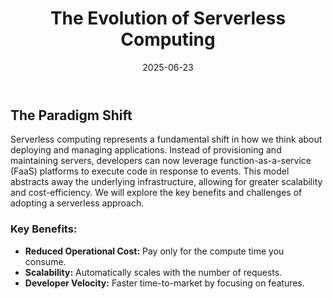﻿---
date: '2025-06-23'
title: 'The Evolution of Serverless Computing'
description: 'A deep dive into how serverless architectures are revolutionizing application development, reducing costs, and enabling developers to focus more on code and less on infrastructure.'
categories:
  - 'Serverless'
  - 'Cloud Computing'
  - 'DevOps'
---

## The Paradigm Shift

Serverless computing represents a fundamental shift in how we think about deploying and managing applications. Instead of provisioning and maintaining servers, developers can now leverage function-as-a-service (FaaS) platforms to execute code in response to events. This model abstracts away the underlying infrastructure, allowing for greater scalability and cost-efficiency. We will explore the key benefits and challenges of adopting a serverless approach.

### Key Benefits:

* **Reduced Operational Cost:** Pay only for the compute time you consume.
* **Scalability:** Automatically scales with the number of requests.
* **Developer Velocity:** Faster time-to-market by focusing on features.